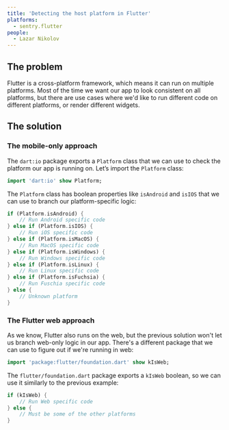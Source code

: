 ```yaml
---
title: 'Detecting the host platform in Flutter'
platforms:
  - sentry.flutter
people:
  - Lazar Nikolov
---
```


## The problem

Flutter is a cross-platform framework, which means it can run on multiple
platforms. Most of the time we want our app to look consistent on all
platforms, but there are use cases where we&apos;d like to run different
code on different platforms, or render different widgets.

## The solution

### The mobile-only approach

The `dart:io` package exports a `Platform` class that we can use to check
the platform our app is running on. Let’s import the `Platform` class:

```dart
import 'dart:io' show Platform;
```

The `Platform` class has boolean properties like `isAndroid` and `isIOS`
that we can use to branch our platform-specific logic:

```dart
if (Platform.isAndroid) {
	// Run Android specific code
} else if (Platform.isIOS) {
	// Run iOS specific code
} else if (Platform.isMacOS) {
	// Run MacOS specific code
} else if (Platform.isWindows) {
	// Run Windows specific code
} else if (Platform.isLinux) {
	// Run Linux specific code
} else if (Platform.isFuchsia) {
	// Run Fuschia specific code
} else {
	// Unknown platform
}
```

### The Flutter web approach

As we know, Flutter also runs on the web, but the previous solution
won&apos;t let us branch web-only logic in our app. There&apos;s a
different package that we can use to figure out if we&apos;re running
in web:

```dart
import 'package:flutter/foundation.dart' show kIsWeb;
```

The `flutter/foundation.dart` package exports a `kIsWeb` boolean, so we
can use it similarly to the previous example:

```dart
if (kIsWeb) {
	// Run Web specific code
} else {
	// Must be some of the other platforms
}
```

